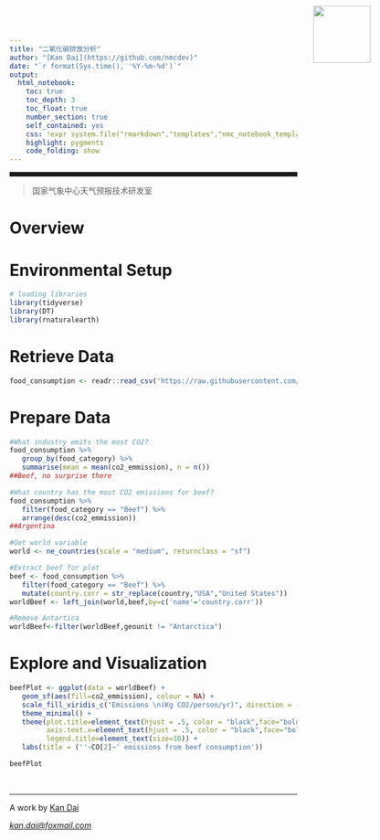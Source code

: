 ```yaml
---
title: "二氧化碳排放分析"
author: "[Kan Dai](https://github.com/nmcdev)"
date: "`r format(Sys.time(), '%Y-%m-%d')`"
output:
  html_notebook:
    toc: true
    toc_depth: 3
    toc_float: true
    number_section: true
    self_contained: yes
    css: !expr system.file("rmarkdown","templates","nmc_notebook_template","resources","corp-styles.css",package="nmcMetResources")
    highlight: pygments
    code_folding: show
---
```


<img src="https://raw.githubusercontent.com/nmcdev/nmcMetResources/master/inst/extdata/nmc_large.png" style="position:absolute;top:10px;right:100px;" width="100" height="100"/>

<hr style="height:8px;">

> 国家气象中心天气预报技术研发室

# Overview

# Environmental Setup

```r
# loading libraries
library(tidyverse)
library(DT)
library(rnaturalearth)
```

# Retrieve Data

```r
food_consumption <- readr::read_csv('https://raw.githubusercontent.com/rfordatascience/tidytuesday/master/data/2020/2020-02-18/food_consumption.csv')
```

# Prepare Data

```r
#What industry emits the most CO2?
food_consumption %>%
   group_by(food_category) %>%
   summarise(mean = mean(co2_emmission), n = n()) 
##Beef, no surprise there

#What country has the most CO2 emissions for beef?
food_consumption %>% 
   filter(food_category == "Beef") %>%  
   arrange(desc(co2_emmission)) 
##Argentina

#Get world variable
world <- ne_countries(scale = "medium", returnclass = "sf") 

#Extract beef for plot
beef <- food_consumption %>%
   filter(food_category == "Beef") %>%
   mutate(country.corr = str_replace(country,"USA","United States"))
worldBeef <- left_join(world,beef,by=c('name'='country.corr'))

#Remove Antartica
worldBeef<-filter(worldBeef,geounit != "Antarctica") 
```

# Explore and Visualization

```r
beefPlot <- ggplot(data = worldBeef) +
   geom_sf(aes(fill=co2_emmission), colour = NA) +
   scale_fill_viridis_c("Emissions \n(Kg CO2/person/yr)", direction = -1) +
   theme_minimal() +
   theme(plot.title=element_text(hjust = .5, color = "black",face="bold",size=13),
         axis.text.x=element_text(hjust = .5, color = "black",face="bold",size=10),
         legend.title=element_text(size=10)) + 
   labs(title = (''~CO[2]~' emissions from beef consumption')) 

beefPlot
```

 

<hr />

<p style="text-align: center;">

A work by <a href="https://github.com/nmcdev/">Kan Dai</a>

</p>

<p style="text-align: center;">

<em>[kan.dai\@foxmail.com](mailto:kan.dai@foxmail.com){.email}</em>

</p>

<!-- Add icon library -->

<link rel="stylesheet" href="https://cdnjs.cloudflare.com/ajax/libs/font-awesome/4.7.0/css/font-awesome.min.css"> <!-- Add font awesome icons -->

<p style="text-align: center;">

<a href="https://twitter.com/DAIkan90955637?lang=en" class="fa fa-twitter"></a> <a href="https://www.nmc.cn/" class="fa fa-home"></a> <a href="https://github.com/nmcdev/" class="fa fa-github"></a>

</p>

 

